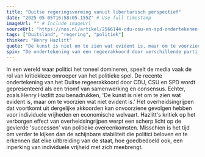 ```yaml
---
title: "Duitse regeringsvorming vanuit libertarisch perspectief"
date: "2025-05-05T16:58:05.155Z" # Use full timestamp
imageUrl: "" # Include imageUrl
sourceUrl: "https://nos.nl/artikel/2566144-cdu-csu-en-spd-ondertekenen-duits-regeerakkoord-merz-begint-morgen" # Include sourceUrl
tags: ["Duitsland", "regering", "politiek"]
thinker: "Henry Hazlitt"
quote: "De kunst is niet om te zien wat evident is, maar om te voorzien wat niet evident is."
spin: "De ondertekening van een regeerakkoord door verschillende partijen wordt vaak gezien als een succesvolle stap naar stabiliteit en vooruitgang. Maar is dit wel echt het geval?"
---
```


In een wereld waar politici het toneel domineren, speelt de media vaak de rol van kritiekloze omroeper van het politieke spel. De recente ondertekening van het Duitse regeerakkoord door CDU, CSU en SPD wordt gepresenteerd als een triomf van samenwerking en consensus. Echter, zoals Henry Hazlitt zou benadrukken, 'De kunst is niet om te zien wat evident is, maar om te voorzien wat niet evident is.' Het overheidsingrijpen dat voortkomt uit dergelijke akkoorden kan onvoorziene gevolgen hebben voor individuele vrijheden en economische welvaart. Hazlitt's kritiek op het verborgen effect van overheidsingrijpen werpt een scherp licht op de gevierde 'successen' van politieke overeenkomsten. Misschien is het tijd om verder te kijken dan de schijnbare stabiliteit die politici beloven en te erkennen dat elke uitbreiding van de staat, hoe goedbedoeld ook, een inperking van individuele vrijheid met zich meebrengt.
